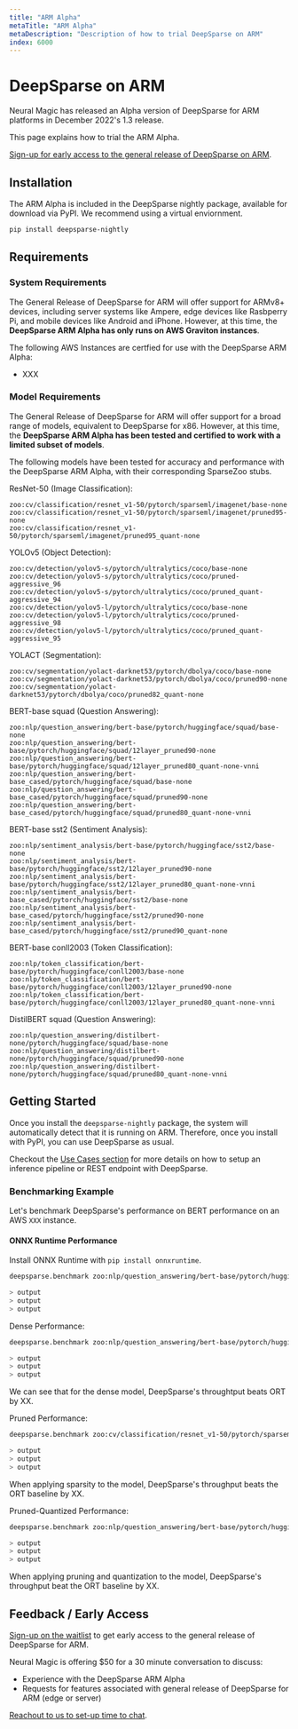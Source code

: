 ```yaml
---
title: "ARM Alpha"
metaTitle: "ARM Alpha"
metaDescription: "Description of how to trial DeepSparse on ARM"
index: 6000
---
```


# DeepSparse on ARM

Neural Magic has released an Alpha version of DeepSparse for ARM platforms in December 2022's 1.3 release.

This page explains how to trial the ARM Alpha.

[Sign-up for early access to the general release of DeepSparse on ARM](/link/to/form).

## Installation

The ARM Alpha is included in the DeepSparse nightly package, available for download via PyPI. We recommend using a virtual enviornment.

```bash
pip install deepsparse-nightly
```

## Requirements

### System Requirements

The General Release of DeepSparse for ARM will offer support for ARMv8+ devices, including server
systems like Ampere, edge devices like Rasbperry Pi, and mobile devices like Android and iPhone. 
However, at this time, the **DeepSparse ARM Alpha has only runs on AWS Graviton instances**.

The following AWS Instances are certfied for use with the DeepSparse ARM Alpha:
- XXX

### Model Requirements

The General Release of DeepSparse for ARM will offer support for a broad range of models, equivalent to
DeepSparse for x86. However, at this time, the **DeepSparse ARM Alpha has been tested and certified to 
work with a limited subset of models**.

The following models have been tested for accuracy and performance with the DeepSparse ARM Alpha, 
with their corresponding SparseZoo stubs.

ResNet-50 (Image Classification):
```
zoo:cv/classification/resnet_v1-50/pytorch/sparseml/imagenet/base-none
zoo:cv/classification/resnet_v1-50/pytorch/sparseml/imagenet/pruned95-none
zoo:cv/classification/resnet_v1-50/pytorch/sparseml/imagenet/pruned95_quant-none
```

YOLOv5 (Object Detection):
```
zoo:cv/detection/yolov5-s/pytorch/ultralytics/coco/base-none
zoo:cv/detection/yolov5-s/pytorch/ultralytics/coco/pruned-aggressive_96
zoo:cv/detection/yolov5-s/pytorch/ultralytics/coco/pruned_quant-aggressive_94
zoo:cv/detection/yolov5-l/pytorch/ultralytics/coco/base-none
zoo:cv/detection/yolov5-l/pytorch/ultralytics/coco/pruned-aggressive_98
zoo:cv/detection/yolov5-l/pytorch/ultralytics/coco/pruned_quant-aggressive_95
```

YOLACT (Segmentation):
```
zoo:cv/segmentation/yolact-darknet53/pytorch/dbolya/coco/base-none
zoo:cv/segmentation/yolact-darknet53/pytorch/dbolya/coco/pruned90-none
zoo:cv/segmentation/yolact-darknet53/pytorch/dbolya/coco/pruned82_quant-none
```

BERT-base squad (Question Answering):
```
zoo:nlp/question_answering/bert-base/pytorch/huggingface/squad/base-none
zoo:nlp/question_answering/bert-base/pytorch/huggingface/squad/12layer_pruned90-none
zoo:nlp/question_answering/bert-base/pytorch/huggingface/squad/12layer_pruned80_quant-none-vnni
zoo:nlp/question_answering/bert-base_cased/pytorch/huggingface/squad/base-none
zoo:nlp/question_answering/bert-base_cased/pytorch/huggingface/squad/pruned90-none
zoo:nlp/question_answering/bert-base_cased/pytorch/huggingface/squad/pruned80_quant-none-vnni
```

BERT-base sst2 (Sentiment Analysis):
```
zoo:nlp/sentiment_analysis/bert-base/pytorch/huggingface/sst2/base-none
zoo:nlp/sentiment_analysis/bert-base/pytorch/huggingface/sst2/12layer_pruned90-none
zoo:nlp/sentiment_analysis/bert-base/pytorch/huggingface/sst2/12layer_pruned80_quant-none-vnni
zoo:nlp/sentiment_analysis/bert-base_cased/pytorch/huggingface/sst2/base-none 
zoo:nlp/sentiment_analysis/bert-base_cased/pytorch/huggingface/sst2/pruned90-none
zoo:nlp/sentiment_analysis/bert-base_cased/pytorch/huggingface/sst2/pruned90_quant-none
```

BERT-base conll2003 (Token Classification):
```
zoo:nlp/token_classification/bert-base/pytorch/huggingface/conll2003/base-none
zoo:nlp/token_classification/bert-base/pytorch/huggingface/conll2003/12layer_pruned90-none
zoo:nlp/token_classification/bert-base/pytorch/huggingface/conll2003/12layer_pruned80_quant-none-vnni
```

DistilBERT squad (Question Answering):
```
zoo:nlp/question_answering/distilbert-none/pytorch/huggingface/squad/base-none
zoo:nlp/question_answering/distilbert-none/pytorch/huggingface/squad/pruned90-none
zoo:nlp/question_answering/distilbert-none/pytorch/huggingface/squad/pruned80_quant-none-vnni
```

## Getting Started

Once you install the `deepsparse-nightly` package, the system will automatically detect that it is 
running on ARM. Therefore, once you install with PyPI, you can use DeepSparse as usual.

Checkout the [Use Cases section](/use-cases/natural-language-processing/question-answering) for more details on how to
setup an inference pipeline or REST endpoint with DeepSparse.

### Benchmarking Example

Let's benchmark DeepSparse's performance on BERT performance on an AWS `XXX` instance.

#### ONNX Runtime Performance

Install ONNX Runtime with `pip install onnxruntime`.

```bash
deepsparse.benchmark zoo:nlp/question_answering/bert-base/pytorch/huggingface/squad/base-none -s sync -b 64 -e onnxruntime

> output
> output
> output
```

Dense Performance:

```bash
deepsparse.benchmark zoo:nlp/question_answering/bert-base/pytorch/huggingface/squad/base-none -s sync -b 64

> output
> output
> output
```

We can see that for the dense model, DeepSparse's throughtput beats ORT by XX.

Pruned Performance:

```bash
deepsparse.benchmark zoo:cv/classification/resnet_v1-50/pytorch/sparseml/imagenet/pruned95-none -s sync -b 64

> output
> output
> output
```

When applying sparsity to the model, DeepSparse's throughput beats the ORT baseline by XX.

Pruned-Quantized Performance:

```bash
deepsparse.benchmark zoo:nlp/question_answering/bert-base/pytorch/huggingface/squad/12layer_pruned80_quant-none-vnni -s sync -b 64

> output
> output
> output
```

When applying pruning and quantization to the model, DeepSparse's throughput beat the ORT baseline by XX.

## Feedback / Early Access

[Sign-up on the waitlist](link/to/form) to get early access to the general release of DeepSparse for ARM.

Neural Magic is offering $50 for a 30 minute conversation to discuss:
- Experience with the DeepSparse ARM Alpha
- Requests for features associated with general release of DeepSparse for ARM (edge or server)

[Reachout to us to set-up time to chat](https://neuralmagic.com/contact/).